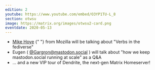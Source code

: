 ```yaml
---
edition: 2
youtube: https://www.youtube.com/embed/O3YP1TU-L_8
section: otwsu
image: https://matrix.org/images/otwsu2-card.png
eventdate: 2020-05-13
---
```


* [Mike Hoye](http://exple.tive.org/blarg/) {" "} from Mozilla will be talking about "Verbs in the fediverse"
* Eugen ( [@Gargron@mastodon.social](https://mastodon.social/@Gargron) ) will talk about "how we keep mastodon.social running at scale" as a Q&A
* ... and a new VIP tour of Dendrite, the next-gen Matrix Homeserver!
